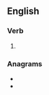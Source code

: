 ==English==

===Verb===
{{head|en|present participle}}

# {{present participle of|respire|lang=en|nocat=1}}

===Anagrams===
* {{l|en|reprising}}
* {{l|en|springier}}